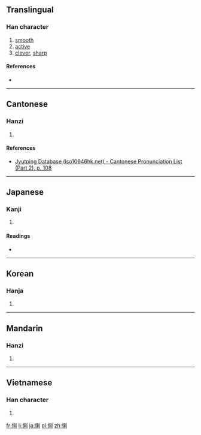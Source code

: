 ==Translingual==

===Han character===
{{Han char|rn=61|rad=心|as=07|sn=10|four=|canj=心竹木弓 (PHDN)|ids=⿰[[忄]][[利]]}}

# [[smooth]]
# [[active]]
# [[clever]], [[sharp]]

====References====
* {{Han ref|kx=0388.341|dkj=10689|dj=0721.060|hdz=42305.121|uh=60A7|ud=24743}}

----

==Cantonese==

===Hanzi===
{{yue-hanzi|jyut=[[lei4]]|y=lei4}}

# {{defn|lang=yue|sort=心07}}

====References====
* [http://www.iso10646hk.net/jp/document/download.jsp Jyutping Database (iso10646hk.net) - Cantonese Pronunciation List (Part 2), p. 108]

----

==Japanese==

===Kanji===
{{ja-kanji|grade=uc|rs=心07}}

# {{defn|lang=ja|sort=心07}}

====Readings====
* {{ja-readings|on=[[り]] (ri)|kun=}}

----

==Korean==

===Hanja===
{{ko-hanja|hangeul=[[리]], [[이]]|eumhun=|rv=ri, i|mr=ri, i|y=li, i}}

# {{defn|lang=ko|sort=心07}}

----

==Mandarin==

===Hanzi===
{{cmn-hanzi|pin=[[lì]] ([[li4]])|wg=li<sup>4</sup>}}

# {{defn|lang=cmn|sort=心07}}

----

==Vietnamese==

===Han character===
{{vi-readings|rs=心07| hanviet = rượi}}

# {{defn|lang=vi|sort=心07}}

[[fr:悧]]
[[li:悧]]
[[ja:悧]]
[[pl:悧]]
[[zh:悧]]